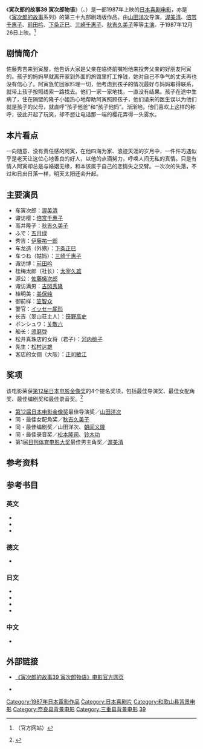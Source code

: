 {{noteTA
|1=zh-hans:寅次郎的故事; zh-hant:男人真命苦;
}}
{{Infobox film
| name = 寅次郎的故事39 寅次郎物语<br>男はつらいよ 寅次郎物語<br>Tora-san Plays Daddy
| image = 
| caption = 
| director = [[山田洋次|山田洋次]]
| producer = 鸟津清
| writer = 山田洋次<br>朝间义隆
| starring = [[渥美清|渥美清]]<br>[[秋吉久美子|秋吉久美子]]
| music = [[山本直纯|山本直纯]]
| cinematography = 高羽哲夫
| editing = 石井岩
| distributor = [[松竹|松竹]]
| released = {{Film date|1987|12|26}}
| runtime = 101分钟
| country = {{JPN}}
| language = 日语
| budget = 
| gross = 10亿5千万日圆
| preceded_by = [[寅次郎的故事38_知床旅情|寅次郎的故事38 知床旅情]]
| followed_by = [[寅次郎的故事40_寅次郎沙拉纪念日|寅次郎的故事40 寅次郎沙拉纪念日]]
}}

《'''寅次郎的故事39 寅次郎物语'''》（{{lang-ja|男はつらいよ 寅次郎物語}}、{{lang-en|Tora-san Plays Daddy；又名：Torasan's Tale<ref>{{cite web|url=http://www.citwf.com/film257086.htm|title=OTOKO WA TSURAIYO -TORAJIRO MONOGATARI|accessdate=2015-12-11|publisher=[[Complete_Index_to_World_Film|Complete Index to World Film]]|language=en|archive-url=https://web.archive.org/web/20160304054401/http://www.citwf.com/film257086.htm|archive-date=2016-03-04|dead-url=yes}}</ref>}}）是一部1987年上映的[[日本|日本]][[喜剧电影|喜剧电影]]，亦是《[[寅次郎的故事|寅次郎的故事]]系列》的第三十九部剧场版作品。由[[山田洋次|山田洋次]]导演，[[渥美清|渥美清]]、[[倍赏千惠子|倍赏千惠子]]、[[前田吟|前田吟]]、[[下条正巳|下条正巳]]、[[三崎千惠子|三崎千惠子]]、[[秋吉久美子|秋吉久美子]]等等[[主演|主演]]。于1987年12月26日上映。<ref>{{cite web|url=http://www.tora-san.jp/toranomaki/movie39/madonna.html|title=男はつらいよ 寅次郎物語 (Madonna)|accessdate=2015-12-11|publisher=[http://www.tora-san.jp/ www.tora-san.jp]|language=ja|archive-url=https://web.archive.org/web/20150721003514/http://www.tora-san.jp/toranomaki/movie39/madonna.html|archive-date=2015-07-21|dead-url=yes}}（官方网站）</ref>

==剧情简介==
佐藤秀吉来到寅屋，他告诉大家是父亲在临终前嘱咐他来投奔父亲的好朋友阿寅的。孩子的妈妈早就离开家到外面的旅馆里打工挣钱，她对自己不争气的丈夫再也没有信心了。阿寅急忙回家料理一切，他考虑到孩子的情况最好与妈妈取得联系，就带上孩子按照线索一路找去。他们一家一家地找，一直没有结果。孩子在途中生病了，住在隔壁的隆子小姐热心地帮助阿寅照顾孩子，他们请来的医生误以为他们就是孩子的父母，就直呼“孩子他爸”和“孩子他妈”。渐渐地，他们喜欢上这样的称呼，彼此开起了玩笑，却不想让电话那一端的樱花弄得一头雾水。 

==本片看点==
一向随意、没有责任感的阿寅，在他四海为家、浪迹天涯的岁月中，一件件巧遇似乎是老天让这位心地善良的好人，以他的点滴努力，呼唤人间无私的真情。只是有情人阿寅却总是与婚姻无缘，和本该属于自己的恋情失之交臂。一次次的失落，不过和日出日落一样，明天太阳还会升起。

==主要演员==
*车寅次郎：[[渥美清|渥美清]]
*诹访樱：[[倍赏千惠子|倍赏千惠子]]
*高井隆子：[[秋吉久美子|秋吉久美子]]
*ふで：[[五月绿|五月绿]]
*秀吉：[[伊藤祐一郎_(演员)|伊藤祐一郎]]
*车龙造（外甥）：[[下条正巳|下条正巳]]
*车つね（姑妈）：[[三崎千惠子|三崎千惠子]]
*诹访博：[[前田吟|前田吟]]
*桂梅太郎（社长）：[[太宰久雄|太宰久雄]]
*源公：[[佐藤蛾次郎|佐藤蛾次郎]]
*诹访满男：[[吉冈秀隆|吉冈秀隆]]
*桂明美：[[美保纯|美保纯]]
*御前样：[[笠智众|笠智众]]
*警官：[[イッセー尾形|イッセー尾形]]
*长吉（翠山荘主人）：[[笹野高史|笹野高史]]
*ポンシュウ：[[关敬六|关敬六]]
*船长：[[须磨啓|须磨啓]]
*松井真珠店的女将（君子）：[[河内桃子|河内桃子]] 
*先生：[[松村达雄|松村达雄]]
*客店的女佣（大阪）：[[正司敏江|正司敏江]]

==奖项==
该电影荣获[[第12回日本电影金像奖|第12届日本电影金像奖]]的4个提名奖项，包括最佳导演奖、最佳女配角奖、最佳编剧奖和最佳录音奖。<ref>{{cite web|url=http://www.imdb.com/title/tt0093687/awards|title=Awards for Otoko wa tsurai yo: Torajiro monogatari (1987)|accessdate=2015-12-11|publisher=[[互联网电影数据库|互联网电影数据库]]|archive-date=2016-03-05|archive-url=https://web.archive.org/web/20160305152522/http://www.imdb.com/title/tt0093687/awards|dead-url=no}}</ref>
*[[第12回日本电影金像奖|第12届日本电影金像奖]]最佳导演奖／[[山田洋次|山田洋次]]
*同・最佳女配角奖／[[秋吉久美子|秋吉久美子]]
*同・最佳编剧奖／山田洋次、[[朝间义隆|朝间义隆]]
*同・最佳录音奖／[[松本隆司|松本隆司]]、[[铃木功|铃木功]]
*第1届[[日刊体育电影大奖|日刊体育电影大奖]]最佳男主角奖／[[渥美清|渥美清]]

==参考资料==
{{reflist}}

==参考书目==
===英文===
* {{cite web|url=http://ftvdb.bfi.org.uk/sift/title/535531|title=OTOKO WA TSURAI YO TORAJIRO MONOGATARI (1987)|accessdate=2015-12-11|publisher=[[英国电影协会|英国电影协会]]|language=en|archive-url=https://web.archive.org/web/20121018020639/http://ftvdb.bfi.org.uk/sift/title/535531|archive-date=2012-10-18|dead-url=yes}}
* {{cite web|url=http://www.citwf.com/film257086.htm|title=OTOKO WA TSURAIYO -TORAJIRO MONOGATARI|accessdate=2015-12-11|publisher=[[Complete_Index_to_World_Film|Complete Index to World Film]]|language=en|archive-url=https://web.archive.org/web/20160304054401/http://www.citwf.com/film257086.htm|archive-date=2016-03-04|dead-url=yes}}
* {{imdb title|0093687|Otoko wa tsurai yo: Torajiro monogatari (1987)}}

===德文===
* {{cite web|url=http://www.molodezhnaja.ch/torasan39.htm|title=Tora-San Plays Daddy|accessdate=2015-12-11|publisher=[http://www.molodezhnaja.ch/ www.molodezhnaja.ch]|language=de|archive-date=2016-03-04|archive-url=https://web.archive.org/web/20160304052258/http://www.molodezhnaja.ch/torasan39.htm|dead-url=no}}

===日文===
* {{cite web|url=http://www.allcinema.net/prog/show_c.php?num_c=150331|title=男はつらいよ　寅次郎物語  (1987)|accessdate=2015-12-11|publisher=[http://www.allcinema.net/ www.allcinema.net]|language=ja|archive-date=2016-03-04|archive-url=https://web.archive.org/web/20160304044753/http://www.allcinema.net/prog/show_c.php?num_c=150331|dead-url=no}}
* {{cite web|url=http://www.japanese-cinema-db.jp/details/14709|title=男はつらいよ 寅次郎物語|accessdate=2015-12-11|publisher=[http://www.japanese-cinema-db.jp/index.php 日本电影院数据库]（[[日本文化厅|日本文化厅]]）|language=ja|deadurl=yes|archiveurl=https://web.archive.org/web/20120311091030/http://www.japanese-cinema-db.jp/details/14709|archivedate=2012-03-11}}
* {{cite web|url=http://www.jmdb.ne.jp/1987/dk003230.htm|title=男はつらいよ 寅次郎物語|accessdate=2015-12-11|language=ja|publisher=[[日本电影数据库|日本电影数据库]]|archive-url=https://web.archive.org/web/20160303184032/http://www.jmdb.ne.jp/1987/dk003230.htm|archive-date=2016-03-03|dead-url=yes}}
* {{cite web|url=http://www.kinejun.jp/cinema/id/17902|title=男はつらいよ 寅次郎物語|accessdate=2015-12-11|language=ja|publisher=[[电影旬报|电影旬报]]|deadurl=yes|archiveurl=https://web.archive.org/web/20120324083604/http://www.kinejun.jp/cinema/id/17902|archivedate=2012-03-24}}

===中文===
* {{cite web|url=http://movie.douban.com/subject/1981228/|title=寅次郎的故事39 寅次郎物语|accessdate=2015-12-11|publisher=豆瓣电影|archive-date=2016-03-07|archive-url=https://web.archive.org/web/20160307080711/https://movie.douban.com/subject/1981228/|dead-url=no}}

==外部链接==
* {{ja icon}} [https://web.archive.org/web/20150723030824/http://www.tora-san.jp/toranomaki/movie39/ 《寅次郎的故事39 寅次郎物语》电影官方网页]
* {{en icon}} {{imdb title|0093687|寅次郎的故事39 寅次郎物语}}

{{寅次郎的故事}}

{{DEFAULTSORT:Tora-san-39}}
[[Category:1987年日本電影作品|Category:1987年日本電影作品]]
[[Category:日本喜剧片|Category:日本喜剧片]]
[[Category:和歌山县背景电影|Category:和歌山县背景电影]]
[[Category:奈良县背景电影|Category:奈良县背景电影]]
[[Category:三重县背景电影|Category:三重县背景电影]]
[[Category:寅次郎的故事系列|39]]